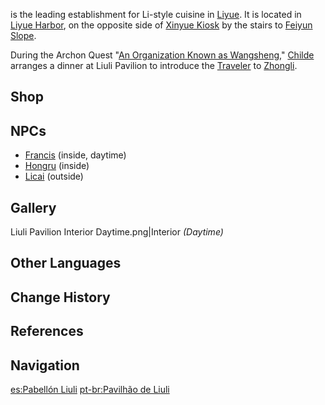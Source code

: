 {{Location Infobox
|image        = <gallery>
Liuli Pavilion Exterior.png|Exterior
Liuli Pavilion Interior Nighttime.png|Interior
</gallery>
|type         = Point of Interest
|type2        = Instance
|region       = Liyue
|area         = Sea of Clouds
|subarea      = Liyue Harbor
}}
{{Lang|'''Liuli Pavilion'''|zh=琉璃亭|zh_rm=Liúlí-tíng|zh_tl=Glaze Pavilion}} is the leading establishment for Li-style cuisine in [[Liyue]]. It is located in [[Liyue Harbor]], on the opposite side of [[Xinyue Kiosk]] by the stairs to [[Feiyun Slope]].

During the Archon Quest "[[An Organization Known as Wangsheng]]," [[Childe]] arranges a dinner at Liuli Pavilion to introduce the [[Traveler]] to [[Zhongli]].

==Shop==
{{Vendor|Licai}}

==NPCs==
* [[Francis]] (inside, daytime)
* [[Hongru]] (inside)
* [[Licai]] (outside)

==Gallery==
<gallery hideaddbutton="true" captionalign="center">
Liuli Pavilion Interior Daytime.png|Interior ''(Daytime)''
</gallery>

==Other Languages==
{{Other Languages
|en      = Liuli Pavilion
|zhs     = 琉璃亭
|zhs_rm  = Liúlí-tíng
|zht     = 琉璃亭
|zht_rm  = Liúlí-tíng
|zh_tl   = Glaze Pavilion
|zh_note = {{Lang|mini=1|zh=琉璃|zh_rm=Liúlí}} may also translate to lapis lazuli or glass.
|ja      = {{Rubi|琉|る|璃|り|亭|てい}}
|ja_rm   = Ruri-tei<ref>{{Ref/Quest|Teucer's Terrific Tour|note=Japanese Voice-Over}}</ref>
|ja_tl   = Glaze Pavilion{{Sino|ja}}
|ko      = {{tt|유리정|琉璃亭}}
|ko_rm   = Yuri-jung
|ko_tl   = Glaze Pavilion{{Sino|ko}}
|es      = Pabellón Liuli
|es_tl   = Liuli Pavilion
|fr      = Pavillon Liuli
|fr_tl   = Liuli Pavilion
|ru      = Глазурный павильон
|ru_tl   = Glaze Pavilion
|th      = Liuli Pavilion
|vi      = {{tt|Lưu Ly Đình|琉璃亭}}
|vi_tl   = Glaze Pavilion{{Sino|vi}}
|de      = Liuli-Pavillon
|de_tl   = Liuli Pavilion
|id      = Liuli Pavilion
|pt      = Pavilhão de Liuli
|pt_tl   = Liuli Pavilion
}}

==Change History==
{{Change History|1.0}}

==References==
{{Reflist}}

==Navigation==
{{PoI Navbox|Liyue}}

[[es:Pabellón Liuli]]
[[pt-br:Pavilhão de Liuli]]